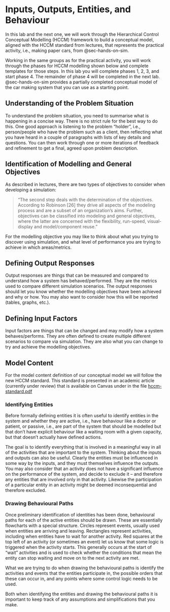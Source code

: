 # Inputs, Outputs, Entities, and Behaviour

In this lab and the next one, we will work through the Hierarchical Control Conceptual Modelling (HCCM) framework to build a conceptual model, aligned with the HCCM standard from lectures, that represents the practical activity, i.e., making paper cars, from @sec-hands-on-sim.

Working in the same groups as for the practical activity, you will work through the phases for HCCM modelling shown below and complete templates for those steps.
In this lab you will complete phases 1, 2, 3, and start phase 4.
The remainder of phase 4 will be completed in the next lab.
@sec-hands-on-sim provides a partially completed conceptual model of the car making system that you can use as a starting point.

<!-- \begin{center}
\includegraphics[width=0.65\textwidth]{hccm-framework.png} 
\end{center} -->

## Understanding of the Problem Situation

To understand the problem situation, you need to summarise what is happening in a concise way.
There is no strict rule for the best way to do this. One good approach is listening to the problem "holder", i.e., person/people who have the problem such as a client, then reflecting what you have heard in a couple of paragraphs with lists of key details and questions.
You can then work through one or more iterations of feedback and refinement to get a final, agreed upon problem description.

## Identification of Modelling and General Objectives

As described in lectures, there are two types of objectives to consider when developing a simulation:

> "The second step deals with the determination of the objectives. According to Robinson [26] they drive all aspects of the modeling process and are a subset of an organization's aims. Further, objectives can be classified into modeling and general objectives, where the latter are concerned with the flexibility, run-speed, visual-display and model/component reuse."

For the modelling objective you may like to think about what you trying to discover using simulation, and what level of performance you are trying to achieve in which areas/metrics.

## Defining Output Responses

Output responses are things that can be measured and compared to understand how a system has behaved/performed.
They are the metrics used to compare different simulation scenarios.
The output responses should let you know whether the modelling objectives have been achieved and why or how.
You may also want to consider how this will be reported (tables, graphs, etc.).

## Defining Input Factors

Input factors are things that can be changed and may modify how a system behaves/performs.
They are often defined to create multiple different scenarios to compare via simulation.
They are also what you can change to try and achieve the modelling objectives.

## Model Content

For the model content definition of our conceptual model we will follow the new HCCM standard.
This standard is presented in an academic article (currently under review) that is available on Canvas under \texttt{Files > Lectures > Conceptual Modelling} in the file 
[hccm-standard.pdf](https://canvas.auckland.ac.nz/courses/113292/files/folder/Lectures/Conceptual%20Modelling?preview=12376819)

### Identifying Entities

Before formally defining entities it is often useful to identify entities in the system and whether they are active, i.e., have behaviour like a doctor or patient, or passive, i.e., are part of the system that should be modelled but that don't have explicit behaviour like a waiting room with a given capacity, but that doesn't actually have defined actions.

The goal is to identify everything that is involved in a meaningful way in all of the activities that are important to the system.
Thinking about the inputs and outputs can also be useful.
Clearly the entities must be influenced in some way by the inputs, and they must themselves influence the outputs.
You may also consider that an activity does not have a significant influence on the performance of the system, and decide to exclude it -- and therefore any entities that are involved only in that activity.
Likewise the participation of a particular entity in an activity might be deemed inconsequential and therefore excluded.

### Drawing Behavioural Paths

Once preliminary identification of identities has been done, behavioural paths for each of the active entities should be drawn.
These are essentially flowcharts with a special structure.
Circles represent events, usually used when entities are arriving and leaving.
Rectangles represent activities, including when entities have to wait for another activity.
Red squares at the top left of an activity (or sometimes an event) let us know that some logic is triggered when the activity starts.
This generally occurs at the start of "wait" activities and is used to check whether the conditions that mean the entity can stop waiting and move on to the next activity are met.

What we are trying to do when drawing the behavioural paths is identify the activities and events that the entities participate in, the possible orders that these can occur in, and any points where some control logic needs to be used.

Both when identifying the entities and drawing the behavioural paths it is important to keep track of any assumptions and simplifications that you make.

<!-- ![Figure 1 is a separate TikZ file](figures/figure1.tex) -->

<!-- ``` {.tikz}

\begin{tikzpicture}
\draw (-2,0) -- (2,0);
\draw (-2,-2) .. controls (0,0) .. (2,-2);
\draw (-2,2) .. controls (-1,0) and (1,0) .. (2,2);
\end{tikzpicture}

``` -->